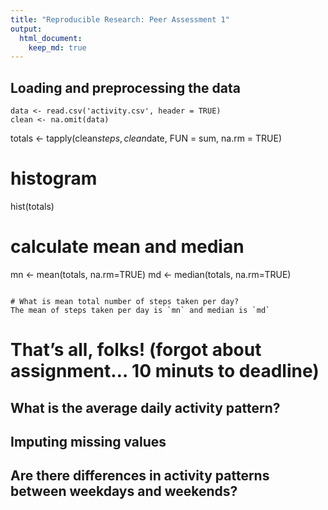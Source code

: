 ```yaml
---
title: "Reproducible Research: Peer Assessment 1"
output:
  html_document:
    keep_md: true
---
```



## Loading and preprocessing the data

```
data <- read.csv('activity.csv', header = TRUE)
clean <- na.omit(data)
```
totals <- tapply(clean$steps, clean$date, FUN = sum, na.rm = TRUE)

# histogram
hist(totals)

# calculate mean and median
mn <- mean(totals, na.rm=TRUE)
md <- median(totals, na.rm=TRUE)

```

# What is mean total number of steps taken per day?
The mean of steps taken per day is `mn` and median is `md`

```

# That's all, folks! (forgot about assignment... 10 minuts to deadline)
## What is the average daily activity pattern?



## Imputing missing values



## Are there differences in activity patterns between weekdays and weekends?
